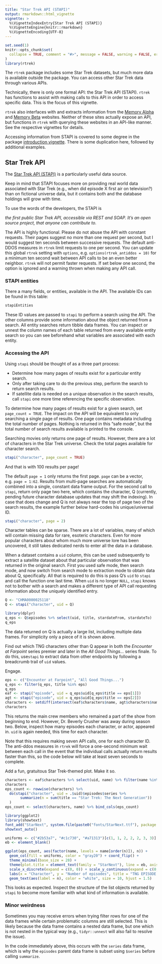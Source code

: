 ```yaml
---
title: "Star Trek API (STAPI)"
output: rmarkdown::html_vignette
vignette: >
  %\VignetteIndexEntry{Star Trek API (STAPI)}
  %\VignetteEngine{knitr::rmarkdown}
  %\VignetteEncoding{UTF-8}
---
```


```r
set.seed(1)
knitr::opts_chunk$set(
  collapse = TRUE, comment = "#>", message = FALSE, warning = FALSE, error = FALSE, tidy = TRUE
)
library(rtrek)
```

The `rtrek` package includes some Star Trek datasets, but much more data is available outside the package. You can access other Star Trek data through various APIs.

Technically, there is only one formal API: the Star Trek API (STAPI). `rtrek` has functions to assist with making calls to this API in order to access specific data. This is the focus of this vignette. 

`rtrek` also interfaces with and extracts information from the [Memory Alpha](http://memory-alpha.wikia.com/) and [Memory Beta](http://memory-beta.wikia.com/) websites. Neither of these sites actually expose an API, but functions in `rtrek` with querying these websites in an API-like manner. See the respective vignettes for details.

Accessing information from STAPI is covered to some degree in the package [introduction vignette](https://leonawicz.github.io/rtrek/articles/rtrek.html). There is some duplication here, followed by additional examples. 

## Star Trek API

The [Star Trek API (STAPI)](http://stapi.co/) is a particularly useful data source. 

Keep in mind that STAPI focuses more on providing real world data associated with Star Trek (e.g., when did episode X first air on television?) than on fictional universe data, but it contains both and the database holdings will grow with time.

To use the words of the developers, the STAPI is

*the first public Star Trek API, accessible via REST and SOAP. It's an open source project, that anyone can contribute to.*

The API is highly functional. Please do not abuse the API with constant requests. Their pages suggest no more than one request per second, but I would suggest ten seconds between successive requests. The default anti-DDOS measures in `rtrek` limit requests to one per second. You can update this global `rtrek` setting with `options`, e.g. `options(rtrek_antiddos = 10)` for a minimum ten second wait between API calls to be an even better neighbor. `rtrek` will not permit faster requests. If set below one second, the option is ignored and a warning thrown when making any API call.

### STAPI entities

There a many fields, or entities, available in the API. The available IDs can be found in this table:

```r
stapiEntities
```

These ID values are passed to `stapi` to perform a search using the API. The other columns provide some information about the object returned from a search. All entity searches return tibble data frames. You can inspect or unnest the column names of each table returned from every available entity search so you can see beforehand what variables are associated with each entity.

### Accessing the API

Using `stapi` should be thought of as a three part process:

*    Determine how many pages of results exist for a particular entity search.
*    Only after taking care to do the previous step, perform the search to return search results.
*    If satellite data is needed on a unique observation in the search results, call `stapi` one more time referencing the specific observation.

To determine how many pages of results exist for a given search, set `page_count = TRUE`. The impact on the API will be equivalent to only searching a single page of results. One page contains metadata including the total number of pages. Nothing is returned in this "safe mode", but the total number of search results available is printed to the console.

Searching movies only returns one page of results. However, there are a lot of characters in the Star Trek universe. Check the total pages available for character search.

```r
stapi("character", page_count = TRUE)
```

And that is with 100 results per page!

The default `page = 1` only returns the first page. `page` can be a vector, e.g. `page = 1:62`. Results from multi-page searches are automatically combined into a single, constant data frame output. For the second call to `stapi`, return only page two here, which contains the character, Q (currently, pending future character database updates that may shift the indexing). In case that does change and Q is not always near the top of page two of the search results, the example further below hard-codes his unique/universal ID.

```r
stapi("character", page = 2)
```

Character tables can be sparse. There are a lot of variables, many of which will contain missing data for rare, esoteric characters. Even for more popular characters about whom much more universe lore has been uncovered, it still takes dedicated nerds to enter all the data in a database.

When a dataset contains a `uid` column, this can be used subsequently to extract a satellite dataset about that particular observation that was returned in the original search. First you used safe mode, then search mode, and now switch from search mode to extraction mode to obtain data about Q, specifically. All that is required to do this is pass Q's `uid` to `stapi` and call the function one last time. When `uid` is no longer `NULL`, `stapi` knows not to bother with a search and makes a different type of API call requesting information about the uniquely identified entry.

```r
Q <- "CHMA0000025118"
Q <- stapi("character", uid = Q)

library(dplyr)
q_eps <- Q$episodes %>% select(uid, title, stardateFrom, stardateTo)
q_eps
```
The data returned on Q is actually a large list, including multiple data frames. For simplicity only a piece of it is shown above.

Find out which TNG characters other than Q appear in both the *Encounter at Farpoint* series premier and later in the *All Good Things...* series finale. To do this, use`stapi` to extract data from other endpoints by following a breadcrumb trail of `uid` values.

Engage.

```r
eps <- c("Encounter at Farpoint", "All Good Things...")
q_eps <- filter(q_eps, title %in% eps)
q_eps
eaf <- stapi("episode", uid = q_eps$uid[q_eps$title == eps[1]])
agt <- stapi("episode", uid = q_eps$uid[q_eps$title == eps[2]])
characters <- setdiff(intersect(eaf$characters$name, agt$characters$name), "Q")
characters
```

This returns the main crew members who remained a part of the show from beginning to end. However, Dr. Beverly Crusher was away during season two. Below, inspect how many episodes each character, or actor, appeared in. `uid` is again needed, this time for each character.

Note that this requires making seven API calls, one for each character ID. The anti-ddos measures in `rtrek` will force a one-second minimum wait between each call in the event that the individual calls actually return results faster than this, so the code below will take at least seven seconds to complete.

Add a fun, gratuitous Star Trek-themed plot. Make it so.

```r
characters <- eaf$characters %>% select(uid, name) %>% filter(name %in% characters)
characters
eps_count <- rowwise(characters) %>% 
  do(stapi("character", uid = .$uid)$episodes$series %>% 
       summarize(n = sum(title == "Star Trek: The Next Generation"))
  )
eps_count <- select(characters, name) %>% bind_cols(eps_count)

library(ggplot2)
library(showtext)
font_add("StarNext", system.file(paste0("fonts/StarNext.ttf"), package = "trekfont"))
showtext_auto()

uniforms <- c("#2b53a7", "#c1c730", "#a71313")[c(1, 1, 2, 2, 2, 3, 3)]
eb <- element_blank()

ggplot(eps_count, aes(factor(name, levels = name[order(n)]), n)) + 
  geom_col(fill = uniforms, color = "gray20") + coord_flip() + 
  theme_minimal(base_size = 28) + 
  theme(plot.title = element_text(family = "StarNext"), line = eb, axis.text.x = eb) +
  scale_x_discrete(expand = c(0, 0)) + scale_y_continuous(expand = c(0, 0)) +
  labs(x = "Character", y = "Number of episodes", title = "TNG EPISODE APPEARANCES") +
  geom_text(aes(label = n), color = "white", size = 10, hjust = 1.5)
```

This looks as expected. Inspect the structure of the list objects returned by `stapi` to become more familiar with what kind of information is available.

### Minor weirdness

Sometimes you may receive errors when trying filter rows for one of the data frames while certain problematic columns are still selected. This is likely because the data frame contains a nested data frame, but one which is not nested in the typical way (e.g., `tidyr::unnest` will also fail to resolve the issue).

In the code immediately above, this occurs with the `series` data frame, which is why the `episodes` parent data frame is subset using `$series` before calling `summarize`.
